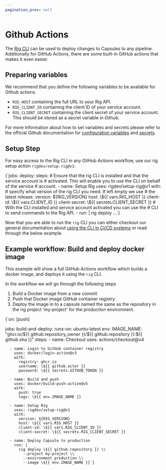 ```yaml
---
pagination_prev: null
---
```



# Github Actions

The [Rig CLI](/getting-started/cli-install) can be used to deploy changes to Capsules to any pipeline.
Additionally for GitHub Actions, there are some built-in GitHub actions that makes it even easier.

## Preparing variables

We recommend that you define the following variables to be available
for Github actions.

- `RIG_HOST` containing the full URL to your Rig API.
- `RIG_CLIENT_ID` containing the client ID of your service account.
- `RIG_CLIENT_SECRET` containing the client secret of your service account.
  This should be stored as a secret variable in Github.

For more information about how to set variables and secrets please refer to the
official Github documentation for
[configuration variables](https://docs.github.com/en/actions/learn-github-actions/variables)
and
[secrets](https://docs.github.com/en/actions/security-guides/using-secrets-in-github-actions).

## Setup Step

For easy access to the Rig CLI in any GitHub Actions workflow, use our rig
setup action `rigdev/setup-rig@v1`:

<CodeBlock language="yaml">
{`jobs:
  deploy:
    steps:
      # Ensure that the rig CLI is installed and that the service account is
      # activated. This will enable you to use the CLI on behalf of the service
      # account.
      - name: Setup Rig
        uses: rigdev/setup-rig@v1
        with:
          # specify what version of the rig CLI you need. If left empty we use
          # the latest release.
          version: ${RIG_VERSION}
          host: \${{ vars.RIG_HOST }}
          client-id: \${{ vars.CLIENT_ID }}
          client-secret: \${{ secrets.CLIENT_SECRET }}
      # With the CLI installed and service account activated you can use the
      # CLI to send commands to the Rig API.
      - run: |
          rig deploy ...`}
</CodeBlock>

Now that you are able to run the `rig` CLI you can either checkout our general
documentation about [using the CLI in CI/CD systems](../ci-cd#deploying-changes) or read through the below
example.

## Example workflow: Build and deploy docker image

This example will show a full GitHub Actions workflow which builds a docker
image, and deploys it using the `rig` CLI.

In the workflow we will go through the following steps

1. Build a Docker image from a new commit
2. Push that Docker image GitHub container registry
3. Deploy the image in to a capsule named the same as the repository in the rig
   project 'my-project' for the production environment.

<CodeBlock language="yaml">
{`on: [push]

jobs:
  build-and-deploy:
    runs-on: ubuntu-latest
    env:
      IMAGE_NAME: "ghcr.io/\${{ github.repository_owner }}/\${{ github.repository }}:\${{ github.sha }}"
    steps:
      - name: Checkout
        uses: actions/checkout@v4

      - name: Login to GitHub container registry
        uses: docker/login-action@v3
        with:
          registry: ghcr.io
          username: \${{ github.actor }}
          password: \${{ secrets.GITHUB_TOKEN }}

      - name: Build and push
        uses: docker/build-push-action@v5
        with:
          push: true
          tags: \${{ env.IMAGE_NAME }}

      - name: Setup Rig
        uses: rigdev/setup-rig@v1
        with:
          version: ${RIG_VERSION}
          host: \${{ vars.RIG_HOST }}
          client-id: \${{ vars.RIG_CLIENT_ID }}
          client-secret: \${{ secrets.RIG_CLIENT_SECRET }}

      - name: Deploy Capsule to production
        run: |
          rig deploy \${{ github.repository }} \\
            --project my-project \\
            --environment production \\
            --image \${{ env.IMAGE_NAME }}`}
</CodeBlock>
